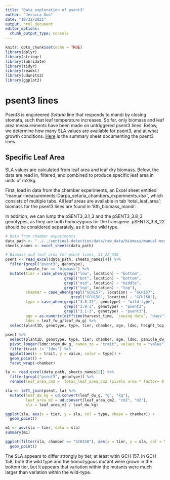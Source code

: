 ```yaml
---
title: "Data exploration of psent3"
author: "Jessica Guo"
date: "10/22/2021"
output: html_document
editor_options: 
  chunk_output_type: console
---
```


```r
knitr::opts_chunk$set(echo = TRUE)
library(dplyr)
library(stringr)
library(lubridate)
library(tidyr)
library(readxl)
library(udunits2)
library(ggplot2)
```

# psent3 lines

Psent3 is engineered *Setaria* line that responds to mandi by closing stomata, such that leaf temperature increases. So far, only biomass and leaf area measurements have been made on untriggered psent3 lines. Below, we determine how many SLA values are available for psent3, and at what growth conditions. [Here](https://docs.google.com/spreadsheets/d/1MepJgwKb18eg0n50C76S5dhAuaM5cUwy/edit#gid=1245723037) is the summary sheet documenting the psent3 lines.

## Specific Leaf Area

SLA values are calculated from leaf area and leaf dry biomass. Below, the data are read in, filtered, and combined to produce specific leaf area in units of m2/kg. 

First, load in data from the chamber experiments, an Excel sheet entitled "manual-measurements-Darpa_setaria_chambers_experiments.xlsx", which consists of multiple tabs. All leaf areas are available in tab 'total_leaf_area'; biomass for the psent3 lines are found in '8th_biomass_mandi'. 

In addition, we can lump the pSENT3_3.1_3 and the pSENT3_3.8_3 genotypes, as they are both homozygous for the transgene. pSENT3_3.8_22 should be considered separately, as it is the wild type. 

```r
# Data from chamber experiments
data_path <- "../../sentinel-detection/data/raw_data/biomass/manual-measurements-Darpa_setaria_chambers_experiments.xlsx"
sheets_names <- excel_sheets(data_path)

# Biomass and leaf area for psent lines, 31_22_430
psent <- read_excel(data_path, sheets_names[4]) %>% 
  filter(grepl("psent3", genotype),
         sample_for == "biomass") %>%
  mutate(tier = case_when(grepl("low", location) ~ "bottom",
                          grepl("bot", location) ~ "bottom",
                          grepl("mid", location) ~ "middle",
                          grepl("top", location) ~ "top"),
         chamber = case_when(grepl("GCH157", location) ~ "GCH157",
                             grepl("GCH158", location) ~ "GCH158"),
         type = case_when(grepl("3.8-22", genotype) ~ "wild-type",
                          grepl("3.8-3", genotype) ~ "psent3",
                          grepl("3.1-3", genotype) ~ "psent3"),
         age = as.numeric(difftime(harvest_time, `sowing date`, "days")),
         ldmc = leaf_fw_g/leaf_dw_g) %>%
  select(plantID, genotype, type, tier, chamber, age, ldmc, height_top_panicle_cm:stem_dw_g)
  
psent %>%
  select(plantID, genotype, type, tier, chamber, age, ldmc, panicle_dw_g:stem_dw_g) %>%
  pivot_longer(ldmc:stem_dw_g, names_to = "trait", values_to = "value") %>%
  filter(trait != "ldmc") %>%
  ggplot(aes(x = trait, y = value, color = type)) +
  geom_point() +
  facet_wrap(~chamber)

la <- read_excel(data_path, sheets_names[2]) %>% 
  filter(grepl("psent3", genotype)) %>%
  rename(leaf_area_cm2 = `total_leaf_area_cm2 (pixels area * factor= 0.000071)`)

sla <- left_join(psent, la) %>%
  mutate(leaf_dw_kg = ud.convert(leaf_dw_g, "g", "kg"), 
         leaf_area_m2 = ud.convert(leaf_area_cm2, "cm2", "m2"),
         sla = leaf_area_m2 / leaf_dw_kg)

ggplot(sla, aes(x = tier, y = sla, col = type, shape = chamber)) +
  geom_point()

m1 <- aov(sla ~ tier, data = sla)
summary(m1)

ggplot(filter(sla, chamber == "GCH158"), aes(x = tier, y = sla, col = type, shape = chamber)) +
  geom_point()
```

The SLA appears to differ strongly by tier, at least witin GCH 157. In GCH 158, both the wild type and the homozygous mutant were grown in the bottom tier, but it appears that variation within the mutants were much larger than variation within the wild-type. 